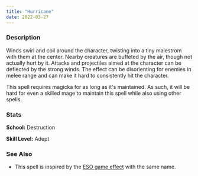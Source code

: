 ```yaml
---
title: "Hurricane"
date: 2022-03-27
---
```


### Description

Winds swirl and coil around the character, twisting into a tiny malestrom with
them at the center. Nearby creatures are buffeted by the air, though not
actually hurt by it. Attacks and projectiles aimed at the character can be
deflected by the strong winds. The effect can be disorienting for enemies in
melee range and can make it hard to consistently hit the character.

This spell requires magicka for as long as it's maintained. As such, it will be
hard for even a skilled mage to maintain this spell while also using other
spells.

### Stats

**School:** Destruction

**Skill Level:** Adept

### See Also

- This spell is inspired by the
  [ESO game effect](https://eso-skillbook.com/skill/hurricane) with the same
  name.

